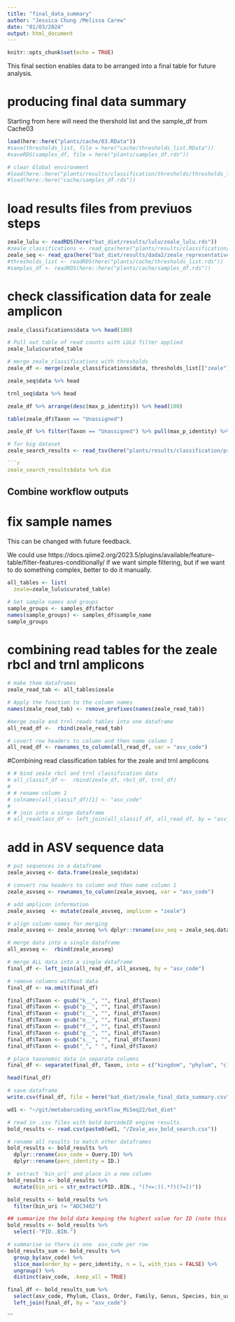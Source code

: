 ```yaml
---
title: "final_data_summary"
author: "Jessica Chung /Melissa Carew"
date: "01/03/2024"
output: html_document
---
```


```r
knitr::opts_chunk$set(echo = TRUE)
```

This final section enables data to be arranged into a final table for future analysis.

# producing final data summary

Starting from here will need the thershold list and the sample_df from Cache03
```r
load(here::here("plants/cache/03.RData"))
#save(thresholds_list, file = here("cache/thresholds_list.RData"))
#saveRDS(samples_df, file = here("plants/samples_df.rds"))

# clear Global environment
#load(here::here("plants/results/classification/thresholds/thresholds_list.rds"))
#load(here::here("cache/samples_df.rds"))
```

# load results files from previuos steps
```r
zeale_lulu <- readRDS(here("bat_diet/results/lulu/zeale_lulu.rds"))
#zeale_classifications <- read_qza(here("plants/results/classification/zeale_classification.qza"))
zeale_seq <- read_qza(here("bat_diet/results/dada2/zeale_representative_sequences.qza"))
#thresholds_list <- readRDS(here("plants/cache/thresholds_list.rds"))
#samples_df <- readRDS(here::here("plants/cache/samples_df.rds"))
```

# check classification data for zeale amplicon
```r
zeale_classifications$data %>% head(100)
```

```r
# Pull out table of read counts with LULU filter applied
zeale_lulu$curated_table
```

```r
# merge zeale_classifications with thresholds
zeale_df <- merge(zeale_classifications$data, thresholds_list[["zeale"]], by.x="Feature.ID", by.y="feature-id")
```

```r
zeale_seq$data %>% head
```


```r
trnl_seq$data %>% head
```

```r
zeale_df %>% arrange(desc(max_p_identity)) %>% head(100)
```

```r
table(zeale_df$Taxon == "Unassigned")
```

```r
zeale_df %>% filter(Taxon == "Unassigned") %>% pull(max_p_identity) %>% table
```




```r
# for big dataset
zeale_search_results <- read_tsv(here("plants/results/classification/preliminary/zeale_vsearch.tsv"))````

```r
zeale_search_results$data %>% dim
```

## Combine workflow outputs

# fix sample names

This can be changed with future feedback.  

We could use https://docs.qiime2.org/2023.5/plugins/available/feature-table/filter-features-conditionally/
if we want simple filtering, but if we want to do something complex, better to do it manually.


```r
all_tables <- list(
  zeale=zeale_lulu$curated_table)
```


```r
# Get sample names and groups
sample_groups <- samples_df$factor
names(sample_groups) <- samples_df$sample_name
sample_groups
```

# combining read tables for the zeale rbcl and trnl amplicons
```r
# make them dataframes
zeale_read_tab <- all_tables$zeale

# Apply the function to the column names
names(zeale_read_tab) <- remove_prefixes(names(zeale_read_tab))
```


```r
#merge zeale and trnl reads tables into one dataframe
all_read_df <-  rbind(zeale_read_tab)

# covert row headers to column and then name column 1
all_read_df <- rownames_to_column(all_read_df, var = "asv_code")
```

#Combining read classification tables for the zeale and trnl amplicons
```r
# # bind zeale rbcl and trnl classification data
# all_classif_df <-  rbind(zeale_df, rbcl_df, trnl_df)
# 
# # rename column 1
# colnames(all_classif_df)[1] <- "asv_code"
# 
# # join into a singe dataframe
# all_readclass_df <- left_join(all_classif_df, all_read_df, by = "asv_code")
```

# add in ASV sequence data
```r
# put sequences in a dataframe
zeale_asvseq <- data.frame(zeale_seq$data)

# convert row headers to column and then name column 1
zeale_asvseq <- rownames_to_column(zeale_asvseq, var = "asv_code")

# add amplicon information
zeale_asvseq  <- mutate(zeale_asvseq, amplicon = "zeale")

# align column names for merging
zeale_asvseq <- zeale_asvseq %>% dplyr::rename(asv_seq = zeale_seq.data)

# merge data into a single dataframe
all_asvseq <-  rbind(zeale_asvseq)
```

```r
# merge ALL data into a single dataframe
final_df <- left_join(all_read_df, all_asvseq, by = "asv_code")

# remove columns without data
final_df <- na.omit(final_df)

final_df$Taxon <- gsub("k__", "", final_df$Taxon)
final_df$Taxon <- gsub("p__", "", final_df$Taxon)
final_df$Taxon <- gsub("c__", "", final_df$Taxon)
final_df$Taxon <- gsub("o__", "", final_df$Taxon)
final_df$Taxon <- gsub("f__", "", final_df$Taxon)
final_df$Taxon <- gsub("g__", "", final_df$Taxon)
final_df$Taxon <- gsub("s__", "", final_df$Taxon)
final_df$Taxon <- gsub("_", " ", final_df$Taxon)

# place taxonomic data in separate columns
final_df <- separate(final_df, Taxon, into = c("kingdom", "phylum", "class", "order", "family", "genus","species"), sep = ";",  fill = "right")

head(final_df)
```

```r
# save dataframe
write.csv(final_df, file = here("bat_diet/zeale_final_data_summary.csv"), row.names = FALSE)
```

```r
wd1 <- "~/git/metabarcoding_workflow_MiSeq22/bat_diet"

# read in .csv files with bold barcodeID engine results.
bold_results <- read.csv(paste0(wd1, "/Zeale_asv_bold_search.csv"))

# rename all results to match other dataframes
bold_results <- bold_results %>%
  dplyr::rename(asv_code = Query.ID) %>%
  dplyr::rename(perc_identity = ID.)

#  extract 'bin_url' and place in a new column
bold_results <- bold_results %>%
  mutate(bin_uri = str_extract(PID..BIN., "(?<=:)(.*?)(?=])"))

bold_results <- bold_results %>%
  filter(bin_uri != "ADC3402")
```

```r
## summarize the bold data keeping the highest value for ID (note this doesn't always give the lowest taxonomy, just the best matching record). Remove PID..BIN. column so duplicate asv_code can be removed.
bold_results <- bold_results %>%
  select(-"PID..BIN.")

# summarise so there is one  asv_code per row
bold_results_sum <- bold_results %>%
  group_by(asv_code) %>%
  slice_max(order_by = perc_identity, n = 1, with_ties = FALSE) %>%
  ungroup() %>%
  distinct(asv_code, .keep_all = TRUE)

final_df <- bold_results_sum %>%
  select(asv_code, Phylum, Class, Order, Family, Genus, Species, bin_uri) %>%
  left_join(final_df, by = "asv_code")

```
```

